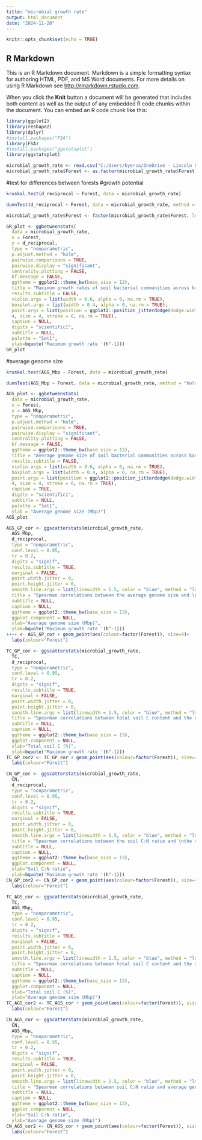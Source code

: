 ---
title: "microbial growth rate"
output: html_document
date: "2024-11-20"
---

```{r setup, include=FALSE}
knitr::opts_chunk$set(echo = TRUE)
```

## R Markdown

This is an R Markdown document. Markdown is a simple formatting syntax for authoring HTML, PDF, and MS Word documents. For more details on using R Markdown see <http://rmarkdown.rstudio.com>.

When you click the **Knit** button a document will be generated that includes both content as well as the output of any embedded R code chunks within the document. You can embed an R code chunk like this:

```{r load libraries}
library(ggplot2)
library(reshape2)
library(dplyr)
#install.packages("FSA")
library(FSA)
#install.packages("ggstatsplot")
library(ggstatsplot)
```
```{r read in data}
microbial_growth_rate <- read.csv("C:/Users/byersa/OneDrive - Lincoln University/Documents/Rutherford/Metagenomics/Growth potential/growth_potential.csv")
microbial_growth_rate$Forest <- as.factor(microbial_growth_rate$Forest)
```
#test for differences between forests
#growth potential
```{r kruskal wallis test}
kruskal.test(d_reciprocal ~ Forest, data = microbial_growth_rate)
```
```{r Dunn test}
dunnTest(d_reciprocal ~ Forest, data = microbial_growth_rate, method = "holm")
```
```{r edit order of factors}
microbial_growth_rate$Forest <- factor(microbial_growth_rate$Forest, levels = c("Silverdale", "Laingholm", "Oratia", "Puketi", "Gadgil","Glenfern", "Windy_Hill","Hirakimata"))
```

```{r}
GR_plot <- ggbetweenstats(
  data = microbial_growth_rate,
  x = Forest,
  y = d_reciprocal,
  type = "nonparametric", 
  p.adjust.method = "holm",
  pairwise.comparisons = TRUE,
  pairwise.display = "significant",
  centrality.plotting = FALSE,
  bf.message = FALSE,
  ggtheme = ggplot2::theme_bw(base_size = 12),
  title = "Maximum growth rates of soil bacterial communities across kauri forests",
  results.subtitle = FALSE,
  violin.args = list(width = 0.6, alpha = 0, na.rm = TRUE),
  boxplot.args = list(width = 0.4, alpha = 0, na.rm = TRUE),
  point.args = list(position = ggplot2::position_jitterdodge(dodge.width = 0.6), alpha =
  4, size = 4, stroke = 0, na.rm = TRUE),
  caption = NULL,
  digits = "scientific1",
  subtitle = NULL,
  palette = "Set1",
  ylab=bquote('Maximum growth rate '(h^-1)))
GR_plot
```
#average genome size
```{r kruskal wallis test}
kruskal.test(AGS_Mbp ~ Forest, data = microbial_growth_rate)
```
```{r Dunn test}
dunnTest(AGS_Mbp ~ Forest, data = microbial_growth_rate, method = "holm")
```
```{r}
AGS_plot <- ggbetweenstats(
  data = microbial_growth_rate,
  x = Forest,
  y = AGS_Mbp,
  type = "nonparametric", 
  p.adjust.method = "holm",
  pairwise.comparisons = TRUE,
  pairwise.display = "significant",
  centrality.plotting = FALSE,
  bf.message = FALSE,
  ggtheme = ggplot2::theme_bw(base_size = 12),
  title = "Average genome size of soil bacterial communities across kauri forests",
  results.subtitle = FALSE,
  violin.args = list(width = 0.6, alpha = 0, na.rm = TRUE),
  boxplot.args = list(width = 0.4, alpha = 0, na.rm = TRUE),
  point.args = list(position = ggplot2::position_jitterdodge(dodge.width = 0.6), alpha =
  4, size = 4, stroke = 0, na.rm = TRUE),
  caption = TRUE,
  digits = "scientific1",
  subtitle = NULL,
  palette = "Set1",
  ylab = "Average genome size (Mbp)")
AGS_plot
```
  
```{r average genome size and growth rate}
AGS_GP_cor <- ggscatterstats(microbial_growth_rate,
  AGS_Mbp,
  d_reciprocal,
  type = "nonparametric",
  conf.level = 0.95,
  tr = 0.2,
  digits = "signif",
  results.subtitle = TRUE,
  marginal = FALSE,
  point.width.jitter = 0,
  point.height.jitter = 0,
  smooth.line.args = list(linewidth = 1.5, color = "blue", method = "lm", formula = y ~ x),
  title = "Spearman correlations between the average genome size and \nthe maximum growth rate of soil bacterial communities in kauri forests",
  subtitle = NULL,
  caption = NULL,
  ggtheme = ggplot2::theme_bw(base_size = 13),
  ggplot.component = NULL, 
  xlab="Average genome size (Mbp)",
  ylab=bquote('Maximum growth rate '(h^-1)))
++++ <- AGS_GP_cor + geom_point(aes(colour=factor(Forest)), size=4)+
  labs(colour="Forest")
```
```{r total carbon and growth rate}
TC_GP_cor <- ggscatterstats(microbial_growth_rate,
  TC,
  d_reciprocal,
  type = "nonparametric",
  conf.level = 0.95,
  tr = 0.2,
  digits = "signif",
  results.subtitle = TRUE,
  marginal = FALSE,
  point.width.jitter = 0,
  point.height.jitter = 0,
  smooth.line.args = list(linewidth = 1.5, color = "blue", method = "lm", formula = y ~ x),
  title = "Spearman correlations between total soil C content and the maximum growth rate \nof soil bacterial communities in kauri forests",
  subtitle = NULL,
  caption = NULL,
  ggtheme = ggplot2::theme_bw(base_size = 13),
  ggplot.component = NULL, 
  xlab="Total soil C (%)",
  ylab=bquote('Maximum growth rate '(h^-1)))
TC_GP_cor2 <- TC_GP_cor + geom_point(aes(colour=factor(Forest)), size=4)+
  labs(colour="Forest")
```
```{r total carbon and growth rate}
CN_GP_cor <- ggscatterstats(microbial_growth_rate,
  CN,
  d_reciprocal,
  type = "nonparametric",
  conf.level = 0.95,
  tr = 0.2,
  digits = "signif",
  results.subtitle = TRUE,
  marginal = FALSE,
  point.width.jitter = 0,
  point.height.jitter = 0,
  smooth.line.args = list(linewidth = 1.5, color = "blue", method = "lm", formula = y ~ x),
  title = "Spearman correlations between the soil C:N ratio and \nthe maximum growth rate of soil bacterial communities in kauri forests",
  subtitle = NULL,
  caption = NULL,
  ggtheme = ggplot2::theme_bw(base_size = 13),
  ggplot.component = NULL, 
  xlab="Soil C:N ratio",
  ylab=bquote('Maximum growth rate '(h^-1)))
CN_GP_cor2 <- CN_GP_cor + geom_point(aes(colour=factor(Forest)), size=4)+
  labs(colour="Forest")
```
```{r total carbon and average genome size}
TC_AGS_cor <- ggscatterstats(microbial_growth_rate,
  TC,
  AGS_Mbp,
  type = "nonparametric",
  conf.level = 0.95,
  tr = 0.2,
  digits = "signif",
  results.subtitle = TRUE,
  marginal = FALSE,
  point.width.jitter = 0,
  point.height.jitter = 0,
  smooth.line.args = list(linewidth = 1.5, color = "blue", method = "lm", formula = y ~ x),
  title = "Spearman correlations between total soil C content and the average genome size \nof soil bacterial communities in kauri forests",
  subtitle = NULL,
  caption = NULL,
  ggtheme = ggplot2::theme_bw(base_size = 13),
  ggplot.component = NULL, 
  xlab="Total soil C (%)",
  ylab="Average genome size (Mbp)")
TC_AGS_cor2 <- TC_AGS_cor + geom_point(aes(colour=factor(Forest)), size=4)+
  labs(colour="Forest")
```
```{r C:N ratio and average genome size}
CN_AGS_cor <- ggscatterstats(microbial_growth_rate,
  CN,
  AGS_Mbp,
  type = "nonparametric",
  conf.level = 0.95,
  tr = 0.2,
  digits = "signif",
  results.subtitle = TRUE,
  marginal = FALSE,
  point.width.jitter = 0,
  point.height.jitter = 0,
  smooth.line.args = list(linewidth = 1.5, color = "blue", method = "lm", formula = y ~ x),
  title = "Spearman correlations between soil C:N ratio and average genome size \nof soil bacterial communities in kauri forests",
  subtitle = NULL,
  caption = NULL,
  ggtheme = ggplot2::theme_bw(base_size = 13),
  ggplot.component = NULL, 
  xlab="Soil C:N ratio",
  ylab="Average genome size (Mbp)")
CN_AGS_cor2 <- CN_AGS_cor + geom_point(aes(colour=factor(Forest)), size=4)+
  labs(colour="Forest")
```
